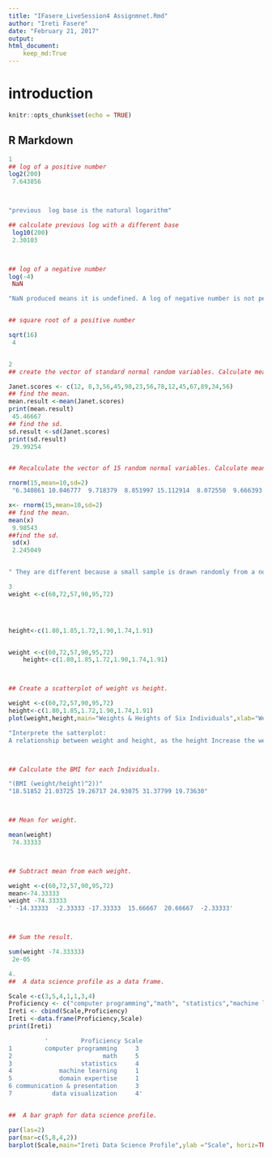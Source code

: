 ---
title: "IFasere_LiveSession4 Assignmnet.Rmd"
author: "Ireti Fasere"
date: "February 21, 2017"
output: 
html_document:
    keep_md:True
---
# introduction
```{r setup, include=FALSE}
knitr::opts_chunk$set(echo = TRUE)
```

## R Markdown
```{r}
1
## log of a positive number
log2(200)
 7.643856



"previous  log base is the natural logarithm"

## calculate previous log with a different base
 log10(200)
 2.30103



## log of a negative number
log(-4)
 NaN

"NaN produced means it is undefined. A log of negative number is not permissible.NaN stands for not a number."


## square root of a positive number

sqrt(16)
 4


2
## create the vector of standard normal random variables. Calculate mean and sd.

Janet.scores <- c(12, 8,3,56,45,98,23,56,78,12,45,67,89,34,56)
## find the mean.
mean.result <-mean(Janet.scores)
print(mean.result)
 45.46667
## find the sd.
sd.result <-sd(Janet.scores)
print(sd.result)
 29.99254


## Recalculate the vector of 15 random normal variables. Calculate mean and sd.

rnorm(15,mean=10,sd=2)
 "6.340861 10.046777  9.718379  8.851997 15.112914  8.072550  9.666393  6.807398  8.077534  8.715208 10.923509 13.418780  9.604781  8.643754  7.519252"

x<- rnorm(15,mean=10,sd=2)
## find the mean.
mean(x)
 9.98543
##find the sd.
 sd(x)
 2.245049


" They are different because a small sample is drawn randomly from a normally distributed population. They will be closer to each other as the sample size increase"

3
weight <-c(60,72,57,90,95,72)

 


height<-c(1.80,1.85,1.72,1.90,1.74,1.91)


weight <-c(60,72,57,90,95,72)
    height<-c(1.80,1.85,1.72,1.90,1.74,1.91)



## Create a scatterplot of weight vs height.

weight <-c(60,72,57,90,95,72)
height<-c(1.80,1.85,1.72,1.90,1.74,1.91)
plot(weight,height,main="Weights & Heights of Six Individuals",xlab="Weights(kg)",ylab="Heights(m)")

"Interprete the satterplot:
A relationship between weight and height, as the height Increase the weight also increase. With a sharp decline at weight 90kg and shrink in height to 1.74m at weight 95kg."



## Calculate the BMI for each Individuals.

"(BMI (weight/height)^2))"
"18.51852 21.03725 19.26717 24.93075 31.37799 19.73630"



## Mean for weight.

mean(weight)
 74.33333



## Subtract mean from each weight.

weight <-c(60,72,57,90,95,72)
mean<-74.33333
weight -74.33333
' -14.33333  -2.33333 -17.33333  15.66667  20.66667  -2.33333'



## Sum the result.

sum(weight -74.33333)
 2e-05

4.
##  A data science profile as a data frame.

Scale <-c(3,5,4,1,1,3,4)
Proficiency <- c("computer programming","math", "statistics","machine learning", "domain expertise", "communication & presentation","data visualization")
Ireti <- cbind(Scale,Proficiency)
Ireti <-data.frame(Proficiency,Scale)
print(Ireti)

          '         Proficiency Scale
1         computer programming     3
2                         math     5
3                   statistics     4
4             machine learning     1
5             domain expertise     1
6 communication & presentation     3
7           data visualization     4'


##  A bar graph for data science profile.

par(las=2)
par(mar=c(5,8,4,2))
barplot(Scale,main="Ireti Data Science Profile",ylab ="Scale", horiz=TRUE,xlab = "3 computer programming, 5 math,  4 statistics, 1 machine learning, 1 domain expertise, 3 communication & presentation, 4 data visualization")
```







